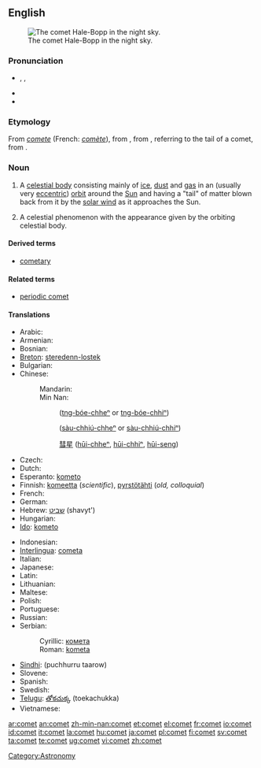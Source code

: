 {{wikipedia}}
==English==
[[Image:Comet-Hale-Bopp-29-03-1997 hires adj.jpg|thumb|right|The comet Hale-Bopp in the night sky.]]

===Pronunciation===
* {{enPR|kŏm'ət}}, {{IPA|/ˈkɒmət/}}, {{SAMPA|/"kQm@t/}}
* {{audio|en-us-comet.ogg|Audio (US)}}
* {{rhymes|ɒmɪt}}

===Etymology===
From {{etyl|fro}} ''[[comete]]'' (French: ''[[comète]]''), from {{etyl|la}} {{term|cometa|lang=la}}, from {{etyl|grc}} {{term|κομήτης||longhaired|sc=Polytonic|tr=komētēs|lang=grc}}, referring to the tail of a comet, from {{term|κόμη||hair|sc=Polytonic|tr=komē|lang=grc}}.

===Noun===
{{en-noun}}

# {{astronomy}} A [[celestial body]] consisting mainly of [[ice]], [[dust]] and [[gas]] in an (usually very [[eccentric]]) [[orbit]] around the [[Sun]] and having a "tail" of matter blown back from it by the [[solar wind]] as it approaches the Sun.
# A celestial phenomenon with the appearance given by the orbiting celestial body.

====Derived terms====
* [[cometary]]

====Related terms====
* [[periodic comet]]

====Translations====
{{trans-top|a celestial body, generally with a tail}}
* Arabic: {{t|ar|مذنب|m|tr=mudhánnab}}
* Armenian: {{t-|hy|գիսաստղ|tr=gisastġ}}
* Bosnian: {{t-|bs|kometa|f}}
* [[Breton]]: [[steredenn-lostek]] {{f}}
* Bulgarian: {{t-|bg|комета|f|tr=kométa}}
* Chinese:
*: Mandarin: {{t-|cmn|彗星|tr=huìxīng|sc=Hani}}
*: Min Nan:
*:: {{zh-ts|[[長尾星]]|[[长尾星]]}} ([[tn̂g-bóe-chheⁿ|tn{{unicode|̂}}g-bóe-chheⁿ]] or [[tn̂g-bóe-chhiⁿ|tn{{unicode|̂}}g-bóe-chhiⁿ]])
*:: {{zh-ts|[[掃帚星]]|[[扫帚星]]}} ([[sàu-chhiú-chheⁿ]] or [[sàu-chhiú-chhiⁿ]])
*:: [[彗星]] ([[hūi-chheⁿ]], [[hūi-chhiⁿ]], [[hūi-seng]])
* Czech: {{t+|cs|kometa|f}}
* Dutch: {{t+|nl|komeet|m}}
* Esperanto: [[kometo]]
* Finnish: [[komeetta]] (''scientific''), [[pyrstötähti]] (''old, colloquial'')
* French: {{t+|fr|comète|f}}
* German: {{t+|de|Komet|m}}
* Hebrew: [[שביט]] (shavyt') {{m}}
* Hungarian: {{t+|hu|üstökös}}
* [[Ido]]: [[kometo]]
{{trans-mid}}
* Indonesian: {{t+|id|komet|xs=Indonesian}}
* [[Interlingua]]: [[cometa]]
* Italian: {{t-|it|cometa|f}}
* Japanese: {{t+|ja|彗星|tr=すいせい, suiséi}}
* Latin: {{t-|la|cometes|m}}
* Lithuanian: {{t-|lt|kometa|f|xs=Lithuanian}}
* Maltese: {{t-|mt|kometa|f|xs=Maltese}}
* Polish: {{t+|pl|kometa|f}}
* Portuguese: {{t+|pt|cometa|m}}
* Russian: {{t+|ru|комета|f|tr=kométa}}
* Serbian:
*: Cyrillic: [[комета#Serbian|комета]] {{f}}
*: Roman: [[kometa#Serbian|kometa]] {{f}}
* [[Sindhi]]: {{sd-Arab|[[پُڇُڙُ تارو]]}} (puchhurru taarow) {{m}}
* Slovene: {{t+|sl|komet|m}}
* Spanish: {{t+|es|cometa|m}}
* Swedish: {{t+|sv|komet|c}}
* [[Telugu]]: [[తోకచుక్క]] (toekachukka)
* Vietnamese: {{t+|vi|sao chổi|xs=Vietnamese}}
{{trans-bottom}}

[[Category:Astronomy]]

[[ar:comet]]
[[an:comet]]
[[zh-min-nan:comet]]
[[et:comet]]
[[el:comet]]
[[fr:comet]]
[[io:comet]]
[[id:comet]]
[[it:comet]]
[[la:comet]]
[[hu:comet]]
[[ja:comet]]
[[pl:comet]]
[[fi:comet]]
[[sv:comet]]
[[ta:comet]]
[[te:comet]]
[[ug:comet]]
[[vi:comet]]
[[zh:comet]]